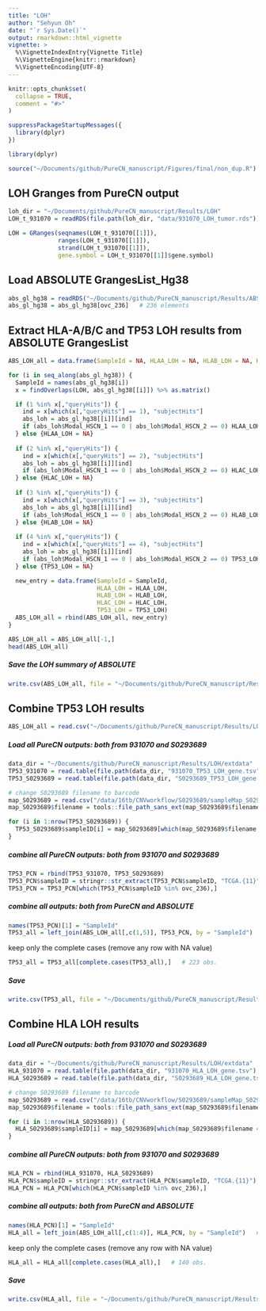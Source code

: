 ```yaml
---
title: "LOH"
author: "Sehyun Oh"
date: "`r Sys.Date()`"
output: rmarkdown::html_vignette
vignette: >
  %\VignetteIndexEntry{Vignette Title}
  %\VignetteEngine{knitr::rmarkdown}
  %\VignetteEncoding{UTF-8}
---
```


```r
knitr::opts_chunk$set(
  collapse = TRUE,
  comment = "#>"
)
```

```r
suppressPackageStartupMessages({
  library(dplyr)
})
```

```r
library(dplyr)
```

```r
source("~/Documents/github/PureCN_manuscript/Figures/final/non_dup.R")
```

## LOH Granges from PureCN output
```r
loh_dir = "~/Documents/github/PureCN_manuscript/Results/LOH"
LOH_t_931070 = readRDS(file.path(loh_dir, "data/931070_LOH_tumor.rds")) 

LOH = GRanges(seqnames(LOH_t_931070[[1]]), 
              ranges(LOH_t_931070[[1]]), 
              strand(LOH_t_931070[[1]]), 
              gene.symbol = LOH_t_931070[[1]]$gene.symbol)
```

## Load ABSOLUTE GrangesList_Hg38
```r
abs_gl_hg38 = readRDS("~/Documents/github/PureCN_manuscript/Results/ABSOLUTE/ABSOLUTE_OV_grangeslist_all_hg38.rds")
abs_gl_hg38 = abs_gl_hg38[ovc_236]   # 236 elements
```

## Extract HLA-A/B/C and TP53 LOH results from ABSOLUTE GrangesList
```r
ABS_LOH_all = data.frame(SampleId = NA, HLAA_LOH = NA, HLAB_LOH = NA, HLAC_LOH = NA, TP53_LOH = NA)

for (i in seq_along(abs_gl_hg38)) {
  SampleId = names(abs_gl_hg38[i])
  x = findOverlaps(LOH, abs_gl_hg38[[i]]) %>% as.matrix()

  if (1 %in% x[,"queryHits"]) {
    ind = x[which(x[,"queryHits"] == 1), "subjectHits"]
    abs_loh = abs_gl_hg38[[i]][ind]
    if (abs_loh$Modal_HSCN_1 == 0 | abs_loh$Modal_HSCN_2 == 0) HLAA_LOH = TRUE else HLAA_LOH = FALSE
  } else {HLAA_LOH = NA}
  
  if (2 %in% x[,"queryHits"]) {
    ind = x[which(x[,"queryHits"] == 2), "subjectHits"]
    abs_loh = abs_gl_hg38[[i]][ind]
    if (abs_loh$Modal_HSCN_1 == 0 | abs_loh$Modal_HSCN_2 == 0) HLAC_LOH = TRUE else HLAC_LOH = FALSE
  } else {HLAC_LOH = NA}
  
  if (3 %in% x[,"queryHits"]) {
    ind = x[which(x[,"queryHits"] == 3), "subjectHits"]
    abs_loh = abs_gl_hg38[[i]][ind]
    if (abs_loh$Modal_HSCN_1 == 0 | abs_loh$Modal_HSCN_2 == 0) HLAB_LOH = TRUE else HLAB_LOH = FALSE
  } else {HLAB_LOH = NA}
  
  if (4 %in% x[,"queryHits"]) {
    ind = x[which(x[,"queryHits"] == 4), "subjectHits"]
    abs_loh = abs_gl_hg38[[i]][ind]
    if (abs_loh$Modal_HSCN_1 == 0 | abs_loh$Modal_HSCN_2 == 0) TP53_LOH = TRUE else TP53_LOH = FALSE
  } else {TP53_LOH = NA}

  new_entry = data.frame(SampleId = SampleId,
                         HLAA_LOH = HLAA_LOH, 
                         HLAB_LOH = HLAB_LOH,
                         HLAC_LOH = HLAC_LOH, 
                         TP53_LOH = TP53_LOH)
  ABS_LOH_all = rbind(ABS_LOH_all, new_entry)
}

ABS_LOH_all = ABS_LOH_all[-1,]
head(ABS_LOH_all)
```

##### Save the LOH summary of ABSOLUTE
```r
write.csv(ABS_LOH_all, file = "~/Documents/github/PureCN_manuscript/Results/LOH/extdata/ABS_LOH_all.tsv")
```

## Combine TP53 LOH results
```r
ABS_LOH_all = read.csv("~/Documents/github/PureCN_manuscript/Results/LOH/extdata/ABS_LOH_all.tsv")[,-1]
```

##### Load all PureCN outputs: both from 931070 and S0293689
```r
data_dir = "~/Documents/github/PureCN_manuscript/Results/LOH/extdata"
TP53_931070 = read.table(file.path(data_dir, "931070_TP53_LOH_gene.tsv"), stringsAsFactors = FALSE)
TP53_S0293689 = read.table(file.path(data_dir, "S0293689_TP53_LOH_gene.tsv"), stringsAsFactors = FALSE)

# change S0293689 filename to barcode
map_S0293689 = read.csv("/data/16tb/CNVworkflow/S0293689/sampleMap_S0293689.csv", stringsAsFactors = FALSE)[,-1]
map_S0293689$filename = tools::file_path_sans_ext(map_S0293689$filename)

for (i in 1:nrow(TP53_S0293689)) {
  TP53_S0293689$sampleID[i] = map_S0293689[which(map_S0293689$filename == TP53_S0293689$sampleID[i]),]$barcode
}
```

##### combine all PureCN outputs: both from 931070 and S0293689
```r
TP53_PCN = rbind(TP53_931070, TP53_S0293689)
TP53_PCN$sampleID = stringr::str_extract(TP53_PCN$sampleID, "TCGA.{11}")
TP53_PCN = TP53_PCN[which(TP53_PCN$sampleID %in% ovc_236),]
```

##### combine all outputs: both from PureCN and ABSOLUTE
```r
names(TP53_PCN)[1] = "SampleId"
TP53_all = left_join(ABS_LOH_all[,c(1,5)], TP53_PCN, by = "SampleId")   # 236 obs.
```

keep only the complete cases (remove any row with NA value)
```r
TP53_all = TP53_all[complete.cases(TP53_all),]   # 223 obs.
```

##### Save
```r
write.csv(TP53_all, file = "~/Documents/github/PureCN_manuscript/Results/LOH/extdata/TP53_all.tsv")
```

## Combine HLA LOH results
##### Load all PureCN outputs: both from 931070 and S0293689
```r
data_dir = "~/Documents/github/PureCN_manuscript/Results/LOH/extdata"
HLA_931070 = read.table(file.path(data_dir, "931070_HLA_LOH_gene.tsv"), stringsAsFactors = FALSE)
HLA_S0293689 = read.table(file.path(data_dir, "S0293689_HLA_LOH_gene.tsv"), stringsAsFactors = FALSE)

# change S0293689 filename to barcode
map_S0293689 = read.csv("/data/16tb/CNVworkflow/S0293689/sampleMap_S0293689.csv", stringsAsFactors = FALSE)[,-1]
map_S0293689$filename = tools::file_path_sans_ext(map_S0293689$filename)

for (i in 1:nrow(HLA_S0293689)) {
  HLA_S0293689$sampleID[i] = map_S0293689[which(map_S0293689$filename == HLA_S0293689$sampleID[i]),]$barcode
}
```

##### combine all PureCN outputs: both from 931070 and S0293689
```r
HLA_PCN = rbind(HLA_931070, HLA_S0293689)
HLA_PCN$sampleID = stringr::str_extract(HLA_PCN$sampleID, "TCGA.{11}")
HLA_PCN = HLA_PCN[which(HLA_PCN$sampleID %in% ovc_236),]
```

##### combine all outputs: both from PureCN and ABSOLUTE
```r
names(HLA_PCN)[1] = "SampleId"
HLA_all = left_join(ABS_LOH_all[,c(1:4)], HLA_PCN, by = "SampleId")   # 236 obs.
```

keep only the complete cases (remove any row with NA value)
```r
HLA_all = HLA_all[complete.cases(HLA_all),]   # 140 obs.
```

##### Save
```r
write.csv(HLA_all, file = "~/Documents/github/PureCN_manuscript/Results/LOH/extdata/HLA_all.tsv")
```



